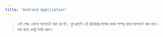 ```yaml
---
title: 'Android Application'
---
```


> এই পেজ এখনো আপডেট করা হয় নি। খুব দ্রুতই এই bhhhপেজের কাজ সম্পন্ন করে আপডেট করা হবে। দয়া করে একটু ধৈর্য্য ধরুন।
